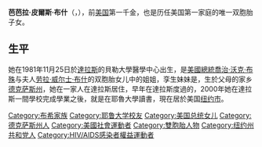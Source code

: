 {{BLP unsourced|time=2020-12-27T07:10:02+00:00}}
{{not|芭芭拉·布希}}
{{noteTA
|1=zh-hk:佐治;zh-tw:喬治;zh-cn:乔治
}}
{{Infobox_Person 
| name = Barbara Pierce Bush<br>芭芭拉·皮爾斯·布什
| image = BBush at wedding.jpg
| imagesize= 200px
| caption = 
| nationality = {{USA}}
| birth_date = {{birth date and age|mf=yes|1981|11|25}}
| birth_place = {{USA}}[[德克萨斯州|德克萨斯州]][[達拉斯|達拉斯]]{{link-en|貝勒大學醫學中心|Baylor University Medical Center at Dallas}}
| parents = [[喬治·沃克·布殊|小布什总统]] <br /> [[勞拉·威爾斯·布殊|小布什总统夫人]]
| spouse = {{marriage|Craig Coyne|2018}}
| children = Cora Coyne
| relations = [[喬治·赫伯特·沃克·布希|老布殊总统]] （祖父）
| residence = {{USA}}[[纽约市|纽约]]
| alma_mater = [[耶魯大學|耶魯大學]]
}}

'''芭芭拉·皮爾斯·布什'''（{{lang-en|Barbara Pierce Bush}}，{{bd|1981年|11月25日|catidx=Bush, Babara Pierce}}），前[[美国|美国]]第一千金，也是历任美国第一家庭{{里}}的唯一双胞胎子女。

==生平==
她在1981年11月25日於[[達拉斯|達拉斯]]的貝勒大學醫學中心出生，是[[美國總統|美國總統]][[乔治·沃克·布什|喬治·沃克·布殊]]与夫人[[劳拉·布什|劳拉·威尔士·布什]]的双胞胎女儿中的姐姐，孪生妹妹是{{link-en|詹娜·布殊·海格|Jenna Bush Hager}}，生於父母的家乡[[德克萨斯州|德克萨斯州]]，她在一家人在達拉斯居住，早年在達拉斯度過的，2000年她在達拉斯一間學校完成學業之後，就是在耶魯大學讀書，現在居於美国[[纽约市|纽约市]]。
{{Commons category|Barbara Pierce Bush}}

{{DEFAULTSORT: Bush, Barbara}}
[[Category:布希家族|Category:布希家族]]
[[Category:耶鲁大学校友|Category:耶鲁大学校友]]
[[Category:美国总统女儿|Category:美国总统女儿]]
[[Category:德克萨斯州人|Category:德克萨斯州人]]
[[Category:美國社會運動者|Category:美國社會運動者]]
[[Category:雙胞胎人物|Category:雙胞胎人物]]
[[Category:纽约州共和党人|Category:纽约州共和党人]]
[[Category:HIV/AIDS感染者權益運動者|Category:HIV/AIDS感染者權益運動者]]